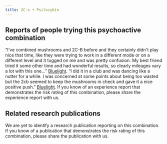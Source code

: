 ---
title: 2C-x + Psilocybin
---

## Reports of people trying this psychoactive combination

“I've combined mushrooms and 2C-B before and they certainly didn't play nice that time, like they were trying to work in a different mode or on a different level and it tugged on me and was pretty confusion. My best friend tried it some other time and had wonderful results, so clearly mileages vary a lot with this one…” [Bluelight](https://bluelight.org/xf/threads/combo-subthread-2c-b-tryptamines.398833/page-2).
“I did it in a club and was dancing like a nutter for a while. I was concerned at some points about being too wasted but the 2cb seemed to keep the mushrooms in check and gave it a nice positive push.” [Bluelight](https://bluelight.org/xf/threads/combo-subthread-2c-b-tryptamines.398833/page-4).
If you know of an experience report that demonstrates the risk rating of this combination, please share the experience report with us.


## Related research publications

We are yet to identify a research publication reporting on this combination. If you know of a publication that demonstrates the risk rating of this combination, please share the publication with us.
